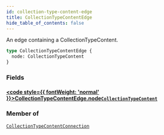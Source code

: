 ```yaml
---
id: collection-type-content-edge
title: CollectionTypeContentEdge
hide_table_of_contents: false
---
```








An edge containing a CollectionTypeContent.

```graphql
type CollectionTypeContentEdge {
  node: CollectionTypeContent
}
```


### Fields

#### [<code style={{ fontWeight: 'normal' }}>CollectionTypeContentEdge.<b>node</b></code>](#)<Bullet />[`CollectionTypeContent`](/demand/api/graphql-admin/reference/objects/collection-type-content) <Badge class="secondary" text="object"/>
> 
> 



### Member of

[`CollectionTypeContentConnection`](/demand/api/graphql-admin/reference/objects/collection-type-content-connection)  <Badge class="secondary" text="object"/>



